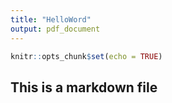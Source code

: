 ```yaml
---
title: "HelloWord"
output: pdf_document
---
```


```r
knitr::opts_chunk$set(echo = TRUE)
```

## This is a markdown file
